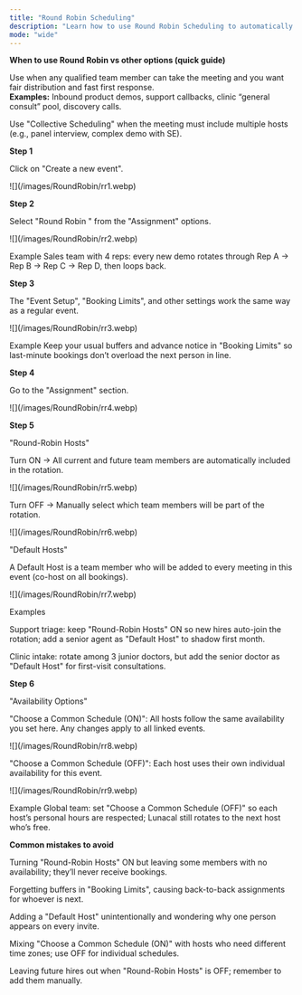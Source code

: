 ```yaml
---
title: "Round Robin Scheduling"
description: "Learn how to use Round Robin Scheduling to automatically distribute meetings among team members in rotation."
mode: "wide"
---
```


**When to use Round Robin vs other options (quick guide)**

Use when any qualified team member can take the meeting and you want fair distribution and fast first response.\
**Examples:** Inbound product demos, support callbacks, clinic “general consult” pool, discovery calls.

Use "Collective Scheduling" when the meeting must include multiple hosts (e.g., panel interview, complex demo with SE).

**Step 1**

Click on "Create a new event".

<Frame>
  ![](/images/RoundRobin/rr1.webp)
</Frame>

**Step 2**

Select "Round Robin " from the "Assignment" options.

<Frame>
  ![](/images/RoundRobin/rr2.webp)
</Frame>

Example Sales team with 4 reps: every new demo rotates through Rep A → Rep B → Rep C → Rep D, then loops back.

**Step 3**

The "Event Setup", "Booking Limits", and other settings work the same way as a regular event.

<Frame>
  ![](/images/RoundRobin/rr3.webp)
</Frame>

Example Keep your usual buffers and advance notice in "Booking Limits" so last-minute bookings don’t overload the next person in line.

**Step 4**

Go to the "Assignment" section.

<Frame>
  ![](/images/RoundRobin/rr4.webp)
</Frame>

**Step 5**

"Round-Robin Hosts"

Turn ON → All current and future team members are automatically included in the rotation.

<Frame>
  ![](/images/RoundRobin/rr5.webp)
</Frame>

Turn OFF → Manually select which team members will be part of the rotation.

<Frame>
  ![](/images/RoundRobin/rr6.webp)
</Frame>

"Default Hosts"

A Default Host is a team member who will be added to every meeting in this event (co-host on all bookings).

<Frame>
  ![](/images/RoundRobin/rr7.webp)
</Frame>

Examples

Support triage: keep "Round-Robin Hosts" ON so new hires auto-join the rotation; add a senior agent as "Default Host" to shadow first month.

Clinic intake: rotate among 3 junior doctors, but add the senior doctor as "Default Host" for first-visit consultations.

**Step 6**

"Availability Options"

"Choose a Common Schedule (ON)": All hosts follow the same availability you set here. Any changes apply to all linked events.

<Frame>
  ![](/images/RoundRobin/rr8.webp)
</Frame>

"Choose a Common Schedule (OFF)": Each host uses their own individual availability for this event.

<Frame>
  ![](/images/RoundRobin/rr9.webp)
</Frame>

Example Global team: set "Choose a Common Schedule (OFF)" so each host’s personal hours are respected; Lunacal still rotates to the next host who’s free.


**Common mistakes to avoid**

Turning "Round-Robin Hosts" ON but leaving some members with no availability; they’ll never receive bookings.

Forgetting buffers in "Booking Limits", causing back-to-back assignments for whoever is next.

Adding a "Default Host" unintentionally and wondering why one person appears on every invite.

Mixing "Choose a Common Schedule (ON)" with hosts who need different time zones; use OFF for individual schedules.

Leaving future hires out when "Round-Robin Hosts" is OFF; remember to add them manually.